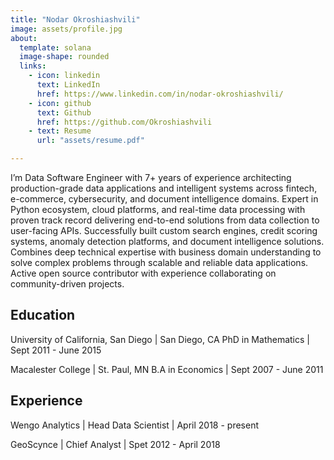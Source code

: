 ```yaml
---
title: "Nodar Okroshiashvili"
image: assets/profile.jpg
about:
  template: solana
  image-shape: rounded
  links:
    - icon: linkedin
      text: LinkedIn
      href: https://www.linkedin.com/in/nodar-okroshiashvili/
    - icon: github
      text: Github
      href: https://github.com/Okroshiashvili
    - text: Resume
      url: "assets/resume.pdf"

---
```


I'm Data Software Engineer with 7+ years of experience architecting production-grade data applications and intelligent systems across fintech, e-commerce, cybersecurity, and document intelligence domains. Expert in Python ecosystem, cloud platforms, and real-time data processing with proven track record delivering end-to-end solutions from data collection to user-facing APIs. Successfully built custom search engines, credit scoring systems, anomaly detection platforms, and document intelligence solutions. Combines deep technical expertise with business domain understanding to solve complex problems through scalable and reliable data applications. Active open source contributor with experience collaborating on community-driven projects.

## Education

University of California, San Diego | San Diego, CA
PhD in Mathematics | Sept 2011 - June 2015

Macalester College | St. Paul, MN
B.A in Economics | Sept 2007 - June 2011

## Experience

Wengo Analytics | Head Data Scientist | April 2018 - present

GeoScynce | Chief Analyst | Spet 2012 - April 2018

